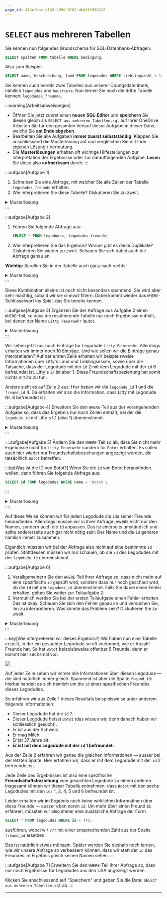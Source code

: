 ```yaml
---
page_id: 4f4efe4c-ef43-499d-9f02-dbd115954312
---
```

# `SELECT` aus mehreren Tabellen
Sie kennen nun folgendes Grundschema für SQL-Datenbank-Abfragen:

```sql
SELECT spalten FROM tabelle WHERE bedingung;
```

Also zum Beispiel:

```sql
SELECT name, beschreibung, land FROM legodudes WHERE lieblingszahl < 100;
```

Sie kennen auch bereits zwei Tabellen aus unserer Übungsdatenbank, nämlich `legodudes` und `haustiere`. Nun lernen Sie noch die dritte Tabelle kennen: `legodudes_freunde`.

:::warning[Arbeitsanweisungen]
- Öffnen Sie jetzt zuerst einen **neuen SQL-Editor** und **speichern** Sie diesen gleich als `SELECT aus mehreren Tabellen.sql` auf Ihrer OneDrive. Arbeiten Sie für den gesamten Verlauf dieser Aufgabe in dieser Datei, welche Sie **am Ende abgeben**.
- Bearbeiten Sie alle Aufgaben **immer zuerst selbstständig**. Klappen Sie anschliessend die Musterlösung auf und vergleichen Sie mit Ihrer eigenen Lösung / Vermutung.
- Die **Musterlösungen** erhalten oft wichtige Hilfestellungen zur Interpretation der Ergebnisse oder zur darauffolgenden Aufgabe. **Lesen** Sie diese also **aufmerksam** durch.
:::

:::aufgabe[Aufgabe 1]
1. Schreiben Sie eine Abfrage, mit welcher Sie alle Zeilen der Tabelle `legodudes_freunde` erhalten.
2. Wie interpretieren Sie diese Tabelle? Diskutieren Sie zu zweit.

<details>
  <summary>Musterlösung</summary>
  <div>
    1. ```sql
       SELECT * FROM legodudes_freunde;
       ```
    2. Die Tabelle gibt an, welcher Legodude mit welchem anderen Legodude befreundet ist. Jeder Legodude hat eine `id` (sie können auch nochmal `SELECT * FROM legodudes` ausführen, um sich davon zu überzeugen). Jede Zeile in der Tabelle `legodudes_freunde` stellt eine Freundschaftsbeziehung dar: der Legodude mit der ID in der Spalte `legodude_id` ist befreundet mit dem Legodude mit der ID in der Spalte `freund_id`.
  </div>
</details>
:::

:::aufgabe[Aufgabe 2]
1. Führen Sie folgende Abfrage aus:
   ```sql
   SELECT * FROM legodudes, legodudes_freunde;
   ```
2. Wie interpretieren Sie das Ergebnis? Warum gibt es diese Duplikate? Diskutieren Sie wieder zu zweit. Schauen Sie sich dabei auch die Abfrage genau an.

**Wichtig:** Scrollen Sie in der Tabelle auch ganz nach rechts!

<details>
  <summary>Musterlösung</summary>
  <div>
    Das Ergebnis besteht aus allen möglichen Kombinationen aus je einer Zeile aus der Tabelle `legodudes` und einer Zeile aus `legodudes_freunde`.

    Deshalb sehen wir jeden Legodude auch immer 10x nacheinander: die `legodudes_freunde`-Tabelle hat nämlich 10 Zeilen. Jede `legodudes`-Zeile wird also einmal mit jeder `legodudes_freunde`-Zeile kombiniert.
  </div>
</details>
:::

Diese Kombination alleine ist noch nicht besonders spannend. Sie wird aber sehr mächtig, sobald wir sie sinnvoll filtern. Dabei kommt wieder das `WHERE`-Schlüsselwort ins Spiel, das Sie bereits kennen.

:::aufgabe[Aufgabe 3]
Ergänzen Sie der Abfrage aus Aufgabe 2 einen `WHERE`-Teil, so dass die resultierende Tabelle nur noch Ergebnisse enthält, bei denen der Name `Litty Feuerwehr` lautet.

<details>
  <summary>Musterlösung</summary>

  <div>
    ```sql
    SELECT * FROM legodudes, legodudes_freunde WHERE name = 'Litty Feuerwehr';
    ```
  </div>
</details>
:::

Wir sehen jetzt nur noch Einträge für Legodude `Litty Feuerwehr`. Allerdings erhalten wir immer noch 10 Einträge. Und wie sollen wir die Einträge genau interpretieren? Auf der ersten Zeile erhalten wir beispielsweise Informationen über Litty's Land und Lieblingsessen, sowie über die Tatsache, dass der Legodude mit der `id` 2 mit dem Legodude mit der `id` 6 befreundet ist. Litty's `id` ist aber 1. Diese Freundschaftsbeziehung hat somit nichts mit ihr zu tun.

Anders sieht es auf Zeile 2 aus: Hier haben wir die `legodude_id` 1 und die `freund_id` 4. Da erhalten wir also die Information, dass Litty mit Legodude Nr. 6 befreundet ist.

:::aufgabe[Aufgabe 4]
Erweitern Sie den `WHERE`-Teil aus der vorangehenden Aufgabe so, dass das Ergebnis nur noch Zeilen enthält, bei der die `legodude_id` mit Litty's ID (also 1) übereinstimmt.

<details>
  <summary>Musterlösung</summary>
  <div>
    ```sql
    SELECT * FROM legodudes, legodudes_freunde WHERE name = 'Litty Feuerwehr' AND legodude_id = 1;
    ```

    Und schon haben wir nur noch denjenigen Eintrag, der auch tatsächlich Litty betrifft.
  </div>
</details>
:::


::::aufgabe[Aufgabe 5]
Ändern Sie den `WHERE`-Teil so ab, dass Sie nicht mehr Ergebnisse nicht für `Litty Feuerwehr` sondern for `Botot` erhalten. Es sollen auch hier wieder nur Freundschaftsbeziehungen angezeigt werden, die tatsächlich `Botot` betreffen.

:::tip[Was ist die ID von Botot?]
Wenn Sie die `id` von Botot herausfinden wollen, dann führen Sie folgende Abfrage aus:
```sql
SELECT id FROM legodudes WHERE name = 'Botot';
```
:::

<details>
  <summary>Musterlösung</summary>
  <div>
    Mit der obigen Abfrage finden wir heraus, dass Botot die `id` 7 hat. Die Abfrage aus der vorangehenden Aufgabe können wir also wie folgt abändern:

    ```sql
    SELECT * FROM legodudes, legodudes_freunde WHERE name = 'Botot' AND legodude_id = 7
    ```

    Anders als bei der vorangehenden Aufgabe sehen wir hier trotzdem noch fünf Zeilen. Das liegt ganz einfach daran, dass `Botot` gemäss der `legodudes_freunde`-Tabelle mit fünf anderen Legodudes befreundet ist: seine `id` 6 steht bei fünf Zeilen in der `legodude_id`-Spalte.
  </div>
</details>
::::

Auf diese Weise können wir für jeden Legodude die `id`s seiner Freunde herausfinden. Allerdings müssen wir in Ihrer Abfrage jeweils nicht nur den Namen, sondern auch die `id` anpassen. Das ist einerseits umständlich und sollte andererseits auch gar nicht nötig sein: Der Name und die `id` gehören nämlich immer zusammen.

Eigentlich müssten wir bei der Abfrage also nicht auf eine bestimmte `id` prüfen. Stattdessen müssen wir nur schauen, ob die `id` des Legodudes mit der `legodude_id` übereinstimmt.

:::aufgabe[Aufgabe 6]
1. Verallgemeinern Sie den `WHERE`-Teil Ihrer Abfrage so, dass nicht mehr auf eine spezifische `id` geprüft wird, sondern dass nur noch geschaut wird, ob die `id` mit der `legodude_id` übereinstimmt. Falls Sie dabei einen Fehler erhalten, gehen Sie weiter zur Teilaufgabe 2.
2. Vermutlich werden Sie bei der ersten Teilaufgabe einen Fehler erhalten. Das ist okay. Schauen Sie sich den Fehler genau an und versuchen Sie, ihn zu interpretieren. Was könnte das Problem sein? Diskutieren Sie zu zweit.

<details>
  <summary>Musterlösung</summary>
  <div>
    #### Teilaufgabe 1
    ```sql
    SELECT * FROM legodudes, legodudes_freunde WHERE name = 'Botot' AND legodude_id = id;
    ```

    #### Teilaufgabe 2
    Bei der obigen Abfrage erhalten wir den Fehler `ambiguous column name: id` (dt.: _mehrdeutiger Zeilenname: id_).
    <br />
    Wenn Sie sich das Resultat der Abfrage
    ```sql
    SELECT * FROM legodudes, legodudes_freunde;
    ```
    genau ansehen, stellen Sie fest, dass dort tatsächlich zwei Spalten namens `id` vorkommen. Das liegt daran, dass sowohl die Tabelle `legodudes` als auch die Tabelle `legodudes_freunde` je eine Spalte `id` haben. In dieser Abfrage werden alle Spalten beider Tabellen kombiniert und somit erhalten wir im Ergebnis zwei Spalten namens `id`.
    <br />
    Das wird dann ein Problem, wenn wir uns bei der Abfrage
    ```sql
    SELECT * FROM legodudes, legodudes_freunde WHERE name = 'Botot' AND legodude_id = id;
    ```
    auf die Spalte `id` beziehen wollen: SQL weiss nicht, welche der beiden `id`-Spalten jetzt gemeint ist. Wir müssen das also präzisieren.
    <br />
    Das tun wir, indem wir nicht nur den Spaltennamen nennen, sondern das Schema `tabellenname.spaltenname` verwenden. Da es und hier um die `id`-Spalte der `legodudes`-Tabelle geht, wäre das also `legodudes.id`.
    <br />
    Wir erhalten damit die folgende korrigierte, funktionierende Abfrage:
    ```sql
    SELECT * FROM legodudes, legodudes_freunde WHERE name = 'Botot' AND legodude_id = legodudes.id;
    ```
  </div>
</details>
:::

:::key[Wie interpretieren wir dieses Ergebnis?]
Wir haben nun eine Tabelle erstellt, in der ein gesuchter Legodude so oft vorkommt, wie er Anzahl Freunde hat. So hat `Botot` beispielsweise offenbar 6 Freunde, denn er kommt hier sechsmal vor:

![](img/freunde.png)

Auf jeder Zeile sehen wir immer alle Informationen über diesen Legodude — die sind natürlich immer gleich. Spannend ist aber die Spalte `freund_id`: hierbei handelt es sich nämlich um die `id` eines spezifischen Freundes dieses Legodudes.

So erfahren wir aus Zeile 1 dieses Resultats beispielsweise unter anderem folgende Informationen:
- Dieser Legodude hat die `id` 7.
- Dieser Legodude heisst `Botot` (das wissen wir, denn danach haben wir schliesslich gesucht).
- Er ist aus der Schweiz.
- Er mag Milch.
- Er ist 37 Jahre alt.
- **Er ist mit dem Legodude mit der `id` 1 befreundet.**

Aus der Zeile 2 erfahren wir genau die gleichen Informationen — ausser bei der letzten Spalte. Hier erfahren wir, dass er mit dem Legodude mit der `id` 2 befreundet ist.

Jede Zeile des Ergebnisses ist also eine spezifische **Freundschaftsbeziehung** vom gesuchten Legodude zu einem anderen. Insgesamt können wir dieser Tabelle entnehmen, dass `Botot` mit den sechs Legodudes mit den `ids` 1, 2, 4, 5 und 6 befreundet ist.

Leider erhalten wir im Ergebnis noch keine wirklichen Informatinen über diese Freunde — ausser eben deren `id`. Um mehr über einen Freund zu erfahren, müssten wir also immer eine zusätzliche Abfrage der Form

```sql
SELECT * FROM legodudes WHERE id = ???;
```

ausführen, wobei wir `???` mit einer entsprechenden Zahl aus der Spalte `freund_id` ersetzen.

Das ist natürlich etwas mühsam. Später werden Sie deshalb noch lernen, wie wir unsere Abfrage so verbessern können, dass wir statt der `id` des Freundes im Ergebnis gleich seinen Namen sehen.
:::

:::aufgabe[Aufgabe 7]
Erweitern Sie den `WHERE`-Teil Ihrer Abfrage so, dass nur noch Ergebnisse für Legodudes aus den USA angezeigt werden.

Klicken Sie anschliessend auf "Speichern" und geben Sie die Datei `SELECT aus mehreren Tabellen.sql` ab.
:::

---
